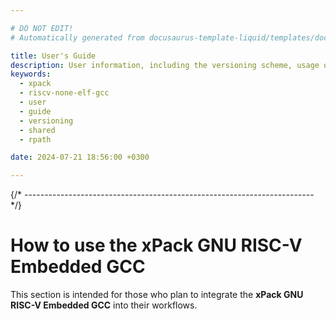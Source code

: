```yaml
---

# DO NOT EDIT!
# Automatically generated from docusaurus-template-liquid/templates/docusaurus.

title: User's Guide
description: User information, including the versioning scheme, usage of shared libraries, and RPATH configuration on GNU/Linux.
keywords:
  - xpack
  - riscv-none-elf-gcc
  - user
  - guide
  - versioning
  - shared
  - rpath

date: 2024-07-21 18:56:00 +0300

---
```



{/* ------------------------------------------------------------------------ */}

# How to use the xPack GNU RISC-V Embedded GCC

This section is intended for those who plan to integrate
the **xPack GNU RISC-V Embedded GCC** into their workflows.

<Content />
